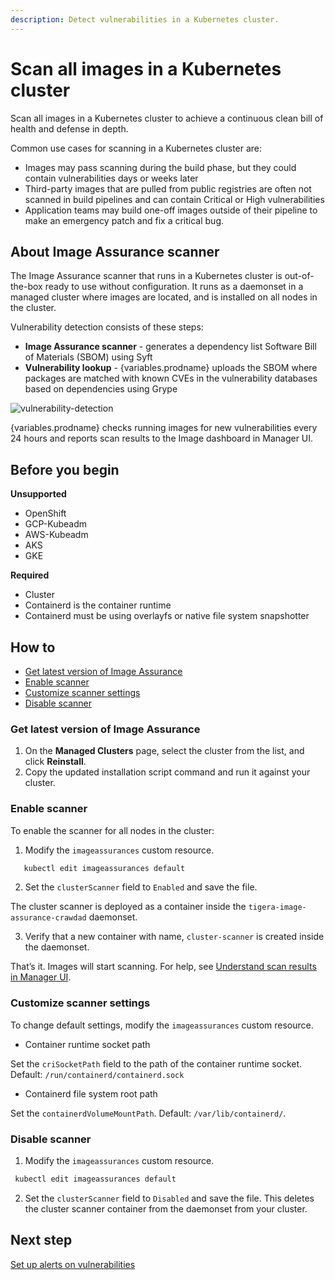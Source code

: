```yaml
---
description: Detect vulnerabilities in a Kubernetes cluster.
---
```



# Scan all images in a Kubernetes cluster

Scan all images in a Kubernetes cluster to achieve a continuous clean bill of health and defense in depth.

Common use cases for scanning in a Kubernetes cluster are:

- Images may pass scanning during the build phase, but they could contain vulnerabilities days or weeks later
- Third-party images that are pulled from public registries are often not scanned in build pipelines and can contain Critical or High vulnerabilities
- Application teams may build one-off images outside of their pipeline to make an emergency patch and fix a critical bug.

## About Image Assurance scanner

The Image Assurance scanner that runs in a Kubernetes cluster is out-of-the-box ready to use without configuration. It runs as a daemonset in a managed cluster where images are located, and is installed on all nodes in the cluster.

Vulnerability detection consists of these steps:

- **Image Assurance scanner** - generates a dependency list Software Bill of Materials (SBOM) using Syft
- **Vulnerability lookup** - {variables.prodname} uploads the SBOM where packages are matched with known CVEs in the vulnerability databases based on dependencies using Grype

![vulnerability-detection](/img/calico-cloud/vulnerability-detection.png)

{variables.prodname} checks running images for new vulnerabilities every 24 hours and reports scan results to the Image dashboard in Manager UI.

## Before you begin

**Unsupported**
- OpenShift
- GCP-Kubeadm
- AWS-Kubeadm
- AKS
- GKE

**Required**

- Cluster
 - Containerd is the container runtime
 - Containerd must be using overlayfs or native file system snapshotter

## How to
- [Get latest version of Image Assurance](#get-latest-version-of-image-assurance)
- [Enable scanner](#enable-scanner)
- [Customize scanner settings](#customize-scanner-settings)
- [Disable scanner](#disable-scanner)

### Get latest version of Image Assurance

1. On the **Managed Clusters** page, select the cluster from the list, and click **Reinstall**.
1. Copy the updated installation script command and run it against your cluster.

### Enable scanner

To enable the scanner for all nodes in the cluster:

1. Modify the `imageassurances` custom resource.

```bash
   kubectl edit imageassurances default
   ```

2. Set the `clusterScanner` field to `Enabled` and save the file.

The cluster scanner is deployed as a container inside the `tigera-image-assurance-crawdad` daemonset.

3. Verify that a new container with name, `cluster-scanner` is created inside the daemonset.

That’s it. Images will start scanning. For help, see [Understand scan results in Manager UI](../understanding-scan-results).

### Customize scanner settings

To change default settings, modify the `imageassurances` custom resource.

- Container runtime socket path

Set the `criSocketPath` field to the path of the container runtime socket. Default: `/run/containerd/containerd.sock`

- Containerd file system root path

Set the `containerdVolumeMountPath`. Default: `/var/lib/containerd/`.

### Disable scanner

1. Modify the `imageassurances` custom resource.

```bash
 kubectl edit imageassurances default
   ```

2. Set the `clusterScanner` field to `Disabled` and save the file. This deletes the cluster scanner container from the daemonset from your cluster.

## Next step

[Set up alerts on vulnerabilities ](../set-up-alerts)